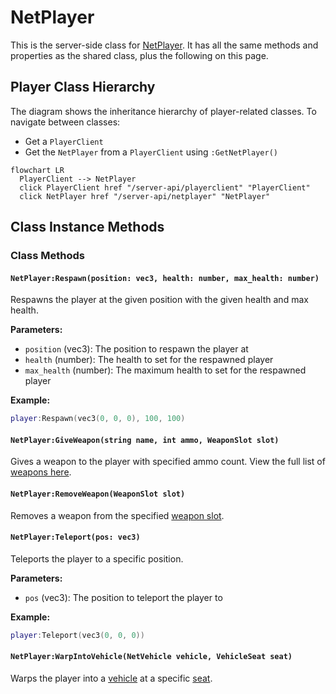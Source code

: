 
# NetPlayer

This is the server-side class for [NetPlayer](/shared-api/netplayer). It has all the same methods and properties as the shared class, plus the following on this page.

## Player Class Hierarchy

The diagram shows the inheritance hierarchy of player-related classes. To navigate between classes:
- Get a `PlayerClient`
- Get the `NetPlayer` from a `PlayerClient` using `:GetNetPlayer()`


```mermaid
flowchart LR
  PlayerClient --> NetPlayer
  click PlayerClient href "/server-api/playerclient" "PlayerClient"
  click NetPlayer href "/server-api/netplayer" "NetPlayer"
```

## Class Instance Methods

<InheritedComponent className="NetPlayer_Server" />

### Class Methods

#### `NetPlayer:Respawn(position: vec3, health: number, max_health: number)`

Respawns the player at the given position with the given health and max health.

**Parameters:**
- `position` (vec3): The position to respawn the player at
- `health` (number): The health to set for the respawned player
- `max_health` (number): The maximum health to set for the respawned player

**Example:**
```lua
player:Respawn(vec3(0, 0, 0), 100, 100)
```

#### `NetPlayer:GiveWeapon(string name, int ammo, WeaponSlot slot)`

Gives a weapon to the player with specified ammo count. View the full list of [weapons here](/reference/weapons-list).

#### `NetPlayer:RemoveWeapon(WeaponSlot slot)`

Removes a weapon from the specified [weapon slot](/shared-api/weaponslot).

#### `NetPlayer:Teleport(pos: vec3)`

Teleports the player to a specific position.

**Parameters:**
- `pos` (vec3): The position to teleport the player to

**Example:**
```lua
player:Teleport(vec3(0, 0, 0))
```

#### `NetPlayer:WarpIntoVehicle(NetVehicle vehicle, VehicleSeat seat)`

Warps the player into a [vehicle](/shared-api/vehicle) at a specific [seat](/shared-api/vehicleseat).
